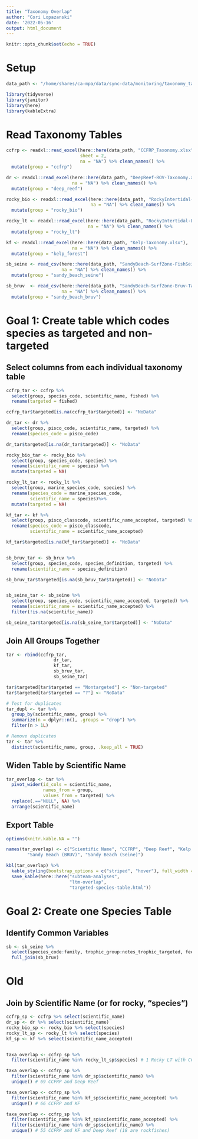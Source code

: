 ```yaml
---
title: "Taxonomy Overlap"
author: "Cori Lopazanski"
date: '2022-05-16'
output: html_document
---
```


```r
knitr::opts_chunk$set(echo = TRUE)
```

# Setup 
```r
data_path <- "/home/shares/ca-mpa/data/sync-data/monitoring/taxonomy_tables"

library(tidyverse)
library(janitor)
library(here)
library(kableExtra)

```

# Read Taxonomy Tables
```r
ccfrp <- readxl::read_excel(here::here(data_path, "CCFRP_Taxonomy.xlsx"), 
                            sheet = 2,
                            na = "NA") %>% clean_names() %>% 
  mutate(group = "ccfrp")

dr <- readxl::read_excel(here::here(data_path, "DeepReef-ROV-Taxonomy.xlsx"),
                         na = "NA") %>% clean_names() %>% 
  mutate(group = "deep_reef")

rocky_bio <- readxl::read_excel(here::here(data_path, "RockyIntertidal-Biodiversity-Taxonomy.xlsx"),
                                na = "NA") %>% clean_names() %>% 
  mutate(group = "rocky_bio")

rocky_lt <- readxl::read_excel(here::here(data_path, "RockyIntertidal-LongTerm-Taxonomy.xlsx"),
                               na = "NA") %>% clean_names() %>% 
  mutate(group = "rocky_lt")

kf <- readxl::read_excel(here::here(data_path, "Kelp-Taxonomy.xlsx"),
                         na = "NA") %>% clean_names() %>% 
  mutate(group = "kelp_forest")

sb_seine <- read_csv(here::here(data_path, "SandyBeach-SurfZone-FishSeine-Taxonomy.csv"),
                     na = "NA") %>% clean_names() %>% 
  mutate(group = "sandy_beach_seine")

sb_bruv  <- read_csv(here::here(data_path, "SandyBeach-SurfZone-Bruv-Taxonomy.csv"),
                     na = "NA") %>% clean_names() %>% 
  mutate(group = "sandy_beach_bruv") 
```
# Goal 1: Create table which codes species as targeted and non-targeted

## Select columns from each individual taxonomy table
```r
ccfrp_tar <- ccfrp %>% 
  select(group, species_code, scientific_name, fished) %>% 
  rename(targeted = fished) 

ccfrp_tar$targeted[is.na(ccfrp_tar$targeted)] <- "NoData"

dr_tar <- dr %>% 
  select(group, pisco_code, scientific_name, targeted) %>% 
  rename(species_code = pisco_code)

dr_tar$targeted[is.na(dr_tar$targeted)] <- "NoData"

rocky_bio_tar <- rocky_bio %>% 
  select(group, species_code, species) %>% 
  rename(scientific_name = species) %>% 
  mutate(targeted = NA)

rocky_lt_tar <- rocky_lt %>% 
  select(group, marine_species_code, species) %>% 
  rename(species_code = marine_species_code,
         scientific_name = species)%>% 
  mutate(targeted = NA)

kf_tar <- kf %>% 
  select(group, pisco_classcode, scientific_name_accepted, targeted) %>% 
  rename(species_code = pisco_classcode,
         scientific_name = scientific_name_accepted)

kf_tar$targeted[is.na(kf_tar$targeted)] <- "NoData"


sb_bruv_tar <- sb_bruv %>% 
  select(group, species_code, species_definition, targeted) %>% 
  rename(scientific_name = species_definition) 

sb_bruv_tar$targeted[is.na(sb_bruv_tar$targeted)] <- "NoData"


sb_seine_tar <- sb_seine %>% 
  select(group, species_code, scientific_name_accepted, targeted) %>% 
  rename(scientific_name = scientific_name_accepted) %>% 
  filter(!is.na(scientific_name))

sb_seine_tar$targeted[is.na(sb_seine_tar$targeted)] <- "NoData"


```


## Join All Groups Together

```r
tar <- rbind(ccfrp_tar,
                  dr_tar,
                  kf_tar,
                  sb_bruv_tar,
                  sb_seine_tar)

tar$targeted[tar$targeted == "Nontargeted"] <- "Non-targeted"
tar$targeted[tar$targeted == "?"] <- "NoData"

# Test for duplicates
tar_dupl <- tar %>%
  group_by(scientific_name, group) %>% 
  summarize(n = dplyr::n(), .groups = "drop") %>% 
  filter(n > 1L)

# Remove duplicates
tar <- tar %>% 
  distinct(scientific_name, group, .keep_all = TRUE)
```

## Widen Table by Scientific Name

```r
tar_overlap <- tar %>%
  pivot_wider(id_cols = scientific_name, 
              names_from = group,
              values_from = targeted) %>% 
  replace(.=="NULL", NA) %>% 
  arrange(scientific_name)

```

## Export Table

```r
options(knitr.kable.NA = "")

names(tar_overlap) <- c("Scientific Name", "CCFRP", "Deep Reef", "Kelp Forest",
        "Sandy Beach (BRUV)", "Sandy Beach (Seine)") 

kbl(tar_overlap) %>% 
  kable_styling(bootstrap_options = c("striped", "hover"), full_width = F, fixed_thead = T) %>% 
  save_kable(here::here("subteam-analyses",
                        "ltm-overlap",
                        "targeted-species-table.html"))
```


# Goal 2: Create one Species Table 

## Identify Common Variables

```r
sb <- sb_seine %>% 
  select(species_code:family, trophic_group:notes_trophic_targeted, feeding_mode, group) %>% 
  full_join(sb_bruv)


```






# Old
## Join by Scientific Name (or for rocky, "species")

```r
ccfrp_sp <- ccfrp %>% select(scientific_name)
dr_sp <- dr %>% select(scientific_name)
rocky_bio_sp <- rocky_bio %>% select(species)
rocky_lt_sp <- rocky_lt %>% select(species)
kf_sp <- kf %>% select(scientific_name_accepted)


taxa_overlap <- ccfrp_sp %>% 
  filter(scientific_name %in% rocky_lt_sp$species) # 1 Rocky LT with CCFRP 

taxa_overlap <- ccfrp_sp %>% 
  filter(scientific_name %in% dr_sp$scientific_name) %>% 
  unique() # 69 CCFRP and Deep Reef

taxa_overlap <- ccfrp_sp %>% 
  filter(scientific_name %in% kf_sp$scientific_name_accepted) %>% 
  unique() # 66 CCFRP and KF

taxa_overlap <- ccfrp_sp %>% 
  filter(scientific_name %in% kf_sp$scientific_name_accepted) %>% 
  filter(scientific_name %in% dr_sp$scientific_name) %>% 
  unique() # 55 CCFRP and KF and Deep Reef (18 are rockfishes)



```

